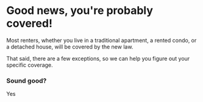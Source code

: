 
# Good news, you're probably covered!

Most renters, whether you live in a traditional apartment, a rented condo, or a detached house, will be covered by the new law.

That said, there are a few exceptions, so we can help you figure out your specific coverage.

### Sound good?

<PrimaryButton to="/coverage/existing-rent-control-check">Yes</PrimaryButton>
